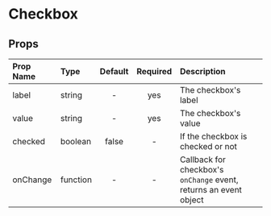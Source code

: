
<Meta title="MDX|Checkbox" component={Checkbox} />

# Checkbox

<Story name="Checkbox">
  <div className="component-box">
    <Checkbox label="I am a checkbox click me" />
  </div>
</Story>

<div className="props-table">

## Props

| Prop Name | Type     | Default | Required | Description                              |
| :-------- | :------- | :-----: | :------: | :----------------------------------------|
| label     | string   |    -    |   yes    | The checkbox's label                     |
| value     | string   |    -    |   yes    | The checkbox's value                    |
| checked   | boolean  |  false  |    -     | If the checkbox is checked or not        |
| onChange  | function |    -    |    -     | Callback for checkbox's `onChange` event, returns an event object |

</div>
